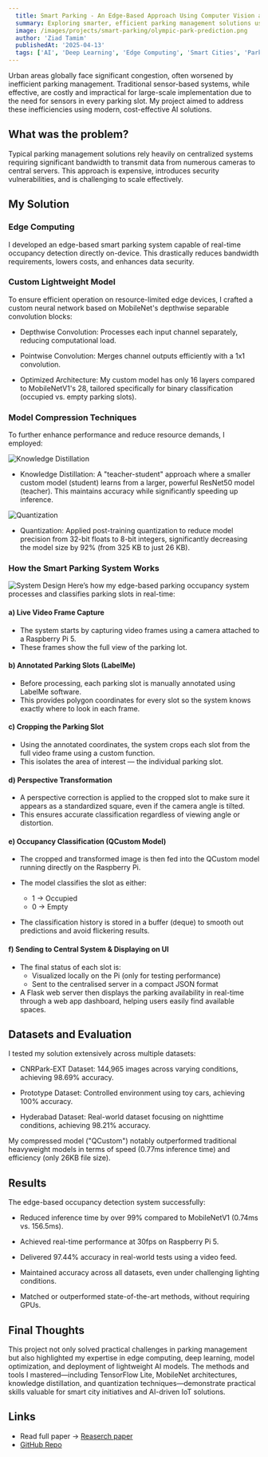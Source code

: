 ```yaml
---
  title: Smart Parking - An Edge-Based Approach Using Computer Vision and Deep Learning
  summary: Exploring smarter, efficient parking management solutions using lightweight deep learning models optimized for edge devices.
  image: /images/projects/smart-parking/olympic-park-prediction.png
  author: 'Ziad Tamim'
  publishedAt: '2025-04-13'
  tags: ['AI', 'Deep Learning', 'Edge Computing', 'Smart Cities', 'Parking Management', 'Computer Vision']
---
```

Urban areas globally face significant congestion, often worsened by inefficient parking management. Traditional sensor-based systems, while effective, are costly and impractical for 
large-scale implementation due to the need for sensors in every parking slot. My project aimed to address these inefficiencies using modern, cost-effective AI solutions.

## What was the problem?

Typical parking management solutions rely heavily on centralized systems requiring significant bandwidth to transmit data from numerous cameras to central servers. 
This approach is expensive, introduces security vulnerabilities, and is challenging to scale effectively.

## My Solution

### Edge Computing

I developed an edge-based smart parking system capable of real-time occupancy detection directly on-device. This drastically reduces bandwidth requirements, lowers costs, and enhances data security.

### Custom Lightweight Model

To ensure efficient operation on resource-limited edge devices, I crafted a custom neural network based on MobileNet's depthwise separable convolution blocks:

- Depthwise Convolution: Processes each input channel separately, reducing computational load.

- Pointwise Convolution: Merges channel outputs efficiently with a 1x1 convolution.

- Optimized Architecture: My custom model has only 16 layers compared to MobileNetV1's 28, tailored specifically for binary classification (occupied vs. empty parking slots).

### Model Compression Techniques

To further enhance performance and reduce resource demands, I employed:

![Knowledge Distillation](/images/projects/smart-parking/knowledge-distillation.jpg)

- Knowledge Distillation: A "teacher-student" approach where a smaller custom model (student) learns from a larger, powerful ResNet50 model (teacher). This maintains accuracy while significantly speeding up inference.

![Quantization](/images/projects/smart-parking/Quantisation.png)

- Quantization: Applied post-training quantization to reduce model precision from 32-bit floats to 8-bit integers, significantly decreasing the model size by 92% (from 325 KB to just 26 KB).

### How the Smart Parking System Works

![System Design](/images/projects/smart-parking/system-design.png)
Here’s how my edge-based parking occupancy system processes and classifies parking slots in real-time:

#### a) Live Video Frame Capture
- The system starts by capturing video frames using a camera attached to a Raspberry Pi 5.
- These frames show the full view of the parking lot.

#### b) Annotated Parking Slots (LabelMe)
- Before processing, each parking slot is manually annotated using LabelMe software.
- This provides polygon coordinates for every slot so the system knows exactly where to look in each frame.

#### c) Cropping the Parking Slot
- Using the annotated coordinates, the system crops each slot from the full video frame using a custom function.
- This isolates the area of interest — the individual parking slot.

#### d) Perspective Transformation
- A perspective correction is applied to the cropped slot to make sure it appears as a standardized square, even if the camera angle is tilted.
- This ensures accurate classification regardless of viewing angle or distortion.

#### e) Occupancy Classification (QCustom Model)
- The cropped and transformed image is then fed into the QCustom model running directly on the Raspberry Pi.

- The model classifies the slot as either:
    - 1 → Occupied
    - 0 → Empty

- The classification history is stored in a buffer (deque) to smooth out predictions and avoid flickering results.

#### f) Sending to Central System & Displaying on UI
- The final status of each slot is:
  - Visualized locally on the Pi (only for testing performance)
  - Sent to the centralised server in a compact JSON format
- A Flask web server then displays the parking availability in real-time through a web app dashboard, helping users easily find available spaces.


## Datasets and Evaluation

I tested my solution extensively across multiple datasets:

- CNRPark-EXT Dataset: 144,965 images across varying conditions, achieving 98.69% accuracy.

- Prototype Dataset: Controlled environment using toy cars, achieving 100% accuracy.

- Hyderabad Dataset: Real-world dataset focusing on nighttime conditions, achieving 98.21% accuracy.

My compressed model ("QCustom") notably outperformed traditional heavyweight models in terms of speed (0.77ms inference time) and efficiency (only 26KB file size).


## Results
The edge-based occupancy detection system successfully:

- Reduced inference time by over 99% compared to MobileNetV1 (0.74ms vs. 156.5ms).

- Achieved real-time performance at 30fps on Raspberry Pi 5.

- Delivered 97.44% accuracy in real-world tests using a video feed.

- Maintained accuracy across all datasets, even under challenging lighting conditions.

- Matched or outperformed state-of-the-art methods, without requiring GPUs.


## Final Thoughts

This project not only solved practical challenges in parking management but also highlighted my expertise in edge computing, deep learning, 
model optimization, and deployment of lightweight AI models. The methods and tools I mastered—including TensorFlow Lite, MobileNet architectures, 
knowledge distillation, and quantization techniques—demonstrate practical skills valuable for smart city initiatives and AI-driven IoT solutions.


## Links
- Read full paper -> [Reaserch paper](https://drepo.sdl.edu.sa/items/c7d34959-7b99-41da-ac5c-bdc2c2f7b1ff)
- [GitHub Repo](https://github.com/Ziad-Tamim/Enhancing-Computational-Efficiency-for-Parking-Occupancy-Detection-on-Edge-Devices)